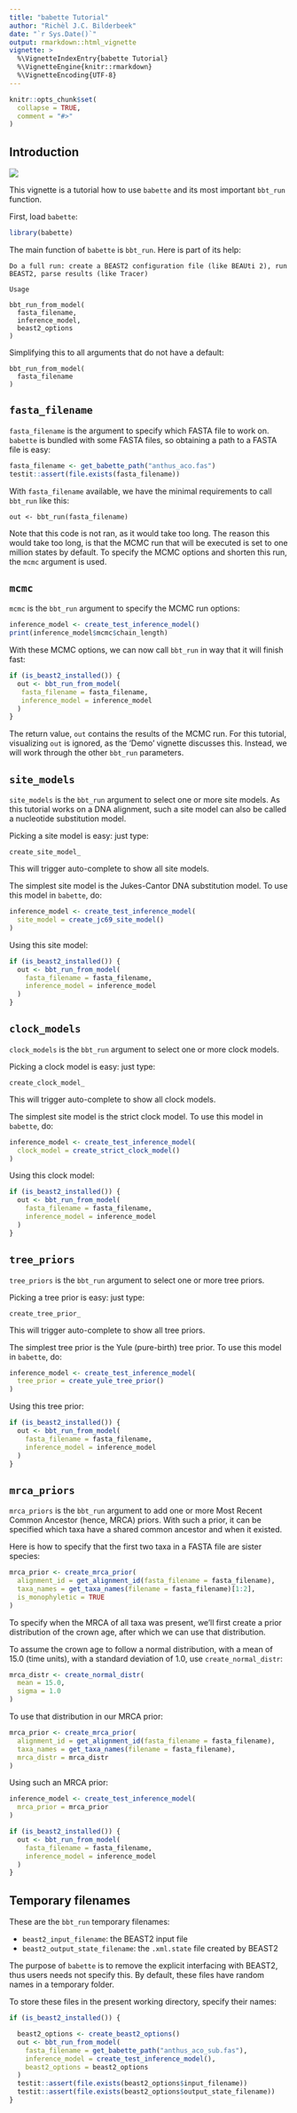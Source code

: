 ```yaml
---
title: "babette Tutorial"
author: "Richèl J.C. Bilderbeek"
date: "`r Sys.Date()`"
output: rmarkdown::html_vignette
vignette: >
  %\VignetteIndexEntry{babette Tutorial}
  %\VignetteEngine{knitr::rmarkdown}
  %\VignetteEncoding{UTF-8}
---
```


```r
knitr::opts_chunk$set(
  collapse = TRUE,
  comment = "#>"
)
```

## Introduction

![](babette_logo.png)

This vignette is a tutorial how to use `babette` and its most 
important `bbt_run` function.

First, load `babette`:

```r
library(babette)
```

The main function of `babette` is `bbt_run`. Here is part of its help:

```
Do a full run: create a BEAST2 configuration file (like BEAUti 2), run BEAST2, parse results (like Tracer)

Usage

bbt_run_from_model(
  fasta_filename,
  inference_model,
  beast2_options
)
```

Simplifying this to all arguments that do not have a default:

```
bbt_run_from_model(
  fasta_filename
)
```

## `fasta_filename`

`fasta_filename` is the argument to specify which
FASTA file to work on. `babette` is bundled with some FASTA files,
so obtaining a path to a FASTA file is easy:

```r
fasta_filename <- get_babette_path("anthus_aco.fas")
testit::assert(file.exists(fasta_filename))
```

With `fasta_filename` available, we have the minimal
requirements to call `bbt_run` like this:

```
out <- bbt_run(fasta_filename)
```

Note that this code is not ran, as it would take too long.
The reason this would take too long, is that 
the MCMC run that will be executed is set to one million states by default.
To specify the MCMC options and shorten this run, 
the `mcmc` argument is used.

## `mcmc` 

`mcmc` is the `bbt_run` argument to specify the MCMC run options:

```r
inference_model <- create_test_inference_model()
print(inference_model$mcmc$chain_length)
```

With these MCMC options, we can now call `bbt_run` in way that
it will finish fast:

```r
if (is_beast2_installed()) {
  out <- bbt_run_from_model(
   fasta_filename = fasta_filename,
   inference_model = inference_model
  )
}
```

The return value, `out` contains the results of the MCMC run.
For this tutorial, visualizing `out` is ignored, as the 'Demo' vignette
discusses this. Instead, we will work through the other `bbt_run` parameters.

## `site_models` 

`site_models` is the `bbt_run` argument to select one or more site models.
As this tutorial works on a DNA alignment, such a site model can also
be called a nucleotide substitution model.

Picking a site model is easy: just type:

```
create_site_model_
```

This will trigger auto-complete to show all site models. 

The simplest site model is the Jukes-Cantor DNA substitution model.
To use this model in `babette`, do:

```r
inference_model <- create_test_inference_model(
  site_model = create_jc69_site_model()
)
```

Using this site model:

```r
if (is_beast2_installed()) {
  out <- bbt_run_from_model(
    fasta_filename = fasta_filename,
    inference_model = inference_model
  )
}
```

## `clock_models`

`clock_models` is the `bbt_run` argument to select one or more clock models.

Picking a clock model is easy: just type:

```
create_clock_model_
```

This will trigger auto-complete to show all clock models. 

The simplest site model is the strict clock model.
To use this model in `babette`, do:

```r
inference_model <- create_test_inference_model(
  clock_model = create_strict_clock_model()
)
```

Using this clock model:

```r
if (is_beast2_installed()) {
  out <- bbt_run_from_model(
    fasta_filename = fasta_filename,
    inference_model = inference_model
  )
}
```

## `tree_priors`

`tree_priors` is the `bbt_run` argument to select one or more tree priors.

Picking a tree prior is easy: just type:

```
create_tree_prior_
```

This will trigger auto-complete to show all tree priors. 

The simplest tree prior is the Yule (pure-birth) tree prior.
To use this model in `babette`, do:

```r
inference_model <- create_test_inference_model(
  tree_prior = create_yule_tree_prior()
)
```

Using this tree prior:

```r
if (is_beast2_installed()) {
  out <- bbt_run_from_model(
    fasta_filename = fasta_filename,
    inference_model = inference_model
  )
}
```

## `mrca_priors`

`mrca_priors` is the `bbt_run` argument to add one or more Most
Recent Common Ancestor (hence, MRCA) priors.
With such a prior, it can be specified which taxa have a shared
common ancestor and when it existed.

Here is how to specify that the first two taxa in a FASTA file
are sister species:

```r
mrca_prior <- create_mrca_prior(
  alignment_id = get_alignment_id(fasta_filename = fasta_filename), 
  taxa_names = get_taxa_names(filename = fasta_filename)[1:2],
  is_monophyletic = TRUE
)
```

To specify when the MRCA of all taxa was present, we'll first
create a prior distribution of the crown age, after which we can
use that distribution.

To assume the crown age to follow a normal distribution, 
with a mean of 15.0 (time units), with a standard deviation of 1.0,
use `create_normal_distr`:

```r
mrca_distr <- create_normal_distr(
  mean = 15.0, 
  sigma = 1.0
)
```

To use that distribution in our MRCA prior:

```r
mrca_prior <- create_mrca_prior(
  alignment_id = get_alignment_id(fasta_filename = fasta_filename), 
  taxa_names = get_taxa_names(filename = fasta_filename),
  mrca_distr = mrca_distr
)
```

Using such an MRCA prior:

```r
inference_model <- create_test_inference_model(
  mrca_prior = mrca_prior
)

```

```r
if (is_beast2_installed()) {
  out <- bbt_run_from_model(
    fasta_filename = fasta_filename,
    inference_model = inference_model
  )
}
```

## Temporary filenames

These are the `bbt_run` temporary filenames:

  * `beast2_input_filename`: the BEAST2 input file
  * `beast2_output_state_filename`: the `.xml.state` file created by BEAST2

The purpose of `babette` is to remove the explicit interfacing with BEAST2,
thus users needs not specify this. By default, these files have random names
in a temporary folder.

To store these files in the present working directory, specify their names:

```r
if (is_beast2_installed()) {

  beast2_options <- create_beast2_options()
  out <- bbt_run_from_model(
    fasta_filename = get_babette_path("anthus_aco_sub.fas"),
    inference_model = create_test_inference_model(),
    beast2_options = beast2_options 
  )
  testit::assert(file.exists(beast2_options$input_filename))
  testit::assert(file.exists(beast2_options$output_state_filename))
}
```


